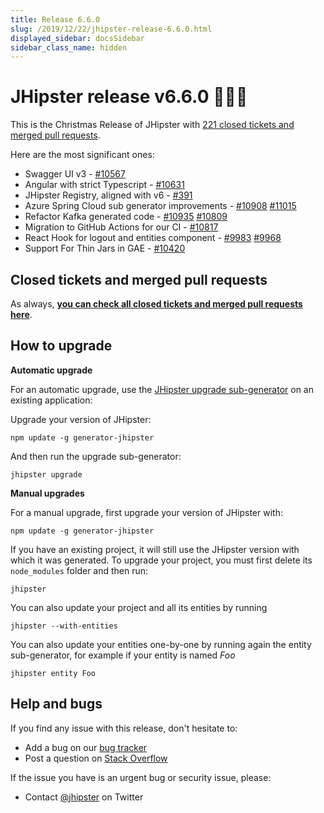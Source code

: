 ```yaml
---
title: Release 6.6.0
slug: /2019/12/22/jhipster-release-6.6.0.html
displayed_sidebar: docsSidebar
sidebar_class_name: hidden
---
```


JHipster release v6.6.0 🎅🎁🎄
==================

This is the Christmas Release of JHipster with [221 closed tickets and merged pull requests](https://github.com/jhipster/generator-jhipster/issues?q=milestone%3A6.6.0+is%3Aclosed).

Here are the most significant ones:

- Swagger UI v3 - [#10567](https://github.com/jhipster/generator-jhipster/pull/10567)
- Angular with strict Typescript - [#10631](https://github.com/jhipster/generator-jhipster/issues/10631)
- JHipster Registry, aligned with v6 - [#391](https://github.com/jhipster/jhipster-registry/issues/391)
- Azure Spring Cloud sub generator improvements - [#10908](https://github.com/jhipster/generator-jhipster/pull/10908) [#11015](https://github.com/jhipster/generator-jhipster/pull/11015)
- Refactor Kafka generated code - [#10935](https://github.com/jhipster/generator-jhipster/pull/10935) [#10809](https://github.com/jhipster/generator-jhipster/pull/10809)
- Migration to GitHub Actions for our CI - [#10817](https://github.com/jhipster/generator-jhipster/issues/10817)
- React Hook for logout and entities component - [#9983](https://github.com/jhipster/generator-jhipster/pull/9983) [#9968](https://github.com/jhipster/generator-jhipster/pull/9968)
- Support For Thin Jars in GAE - [#10420](https://github.com/jhipster/generator-jhipster/pull/10420)


Closed tickets and merged pull requests
------------
As always, __[you can check all closed tickets and merged pull requests here](https://github.com/jhipster/generator-jhipster/issues?q=milestone%3A6.6.0+is%3Aclosed)__.

How to upgrade
------------

**Automatic upgrade**

For an automatic upgrade, use the [JHipster upgrade sub-generator](/upgrading-an-application/) on an existing application:

Upgrade your version of JHipster:

```
npm update -g generator-jhipster
```

And then run the upgrade sub-generator:

```
jhipster upgrade
```

**Manual upgrades**

For a manual upgrade, first upgrade your version of JHipster with:

```
npm update -g generator-jhipster
```

If you have an existing project, it will still use the JHipster version with which it was generated.
To upgrade your project, you must first delete its `node_modules` folder and then run:

```
jhipster
```

You can also update your project and all its entities by running

```
jhipster --with-entities
```

You can also update your entities one-by-one by running again the entity sub-generator, for example if your entity is named _Foo_

```
jhipster entity Foo
```

Help and bugs
--------------

If you find any issue with this release, don't hesitate to:

- Add a bug on our [bug tracker](https://github.com/jhipster/generator-jhipster/issues?state=open)
- Post a question on [Stack Overflow](http://stackoverflow.com/tags/jhipster/info)

If the issue you have is an urgent bug or security issue, please:

- Contact [@jhipster](https://twitter.com/jhipster) on Twitter

